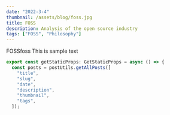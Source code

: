 ```yaml
---
date: "2022-3-4"
thumbnail: /assets/blog/foss.jpg
title: FOSS
description: Analysis of the open source industry
tags: ["FOSS", "Philosophy"]
---
```


<Tags />

FOSSfoss
This is sample text

```javascript
export const getStaticProps: GetStaticProps = async () => {
  const posts = postUtils.getAllPosts([
    "title",
    "slug",
    "date",
    "description",
    "thumbnail",
    "tags",
  ]);
```

